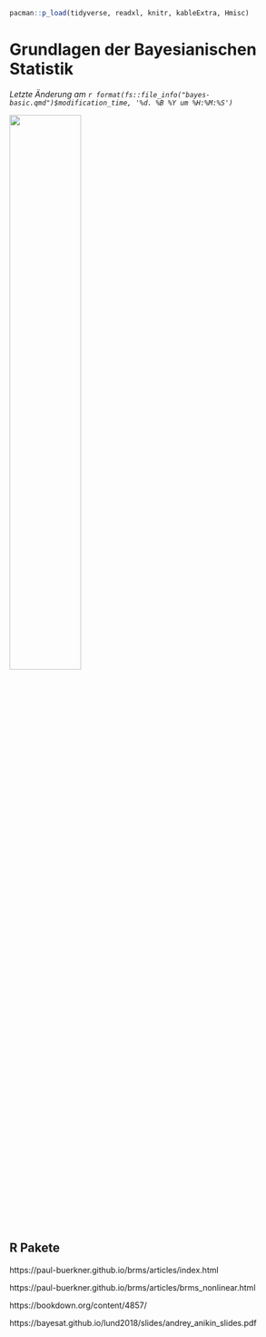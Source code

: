 ```r
pacman::p_load(tidyverse, readxl, knitr, kableExtra, Hmisc)
```

# Grundlagen der Bayesianischen Statistik

*Letzte Änderung am `r format(fs::file_info("bayes-basic.qmd")$modification_time, '%d. %B %Y um %H:%M:%S')`*

![](images/caution.png){fig-align="center" width="50%"}

## R Pakete

https://paul-buerkner.github.io/brms/articles/index.html

https://paul-buerkner.github.io/brms/articles/brms_nonlinear.html

https://bookdown.org/content/4857/

https://bayesat.github.io/lund2018/slides/andrey_anikin_slides.pdf
